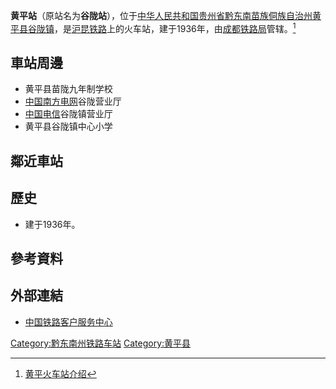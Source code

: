 {{Infobox China railway station 
|车站名称 = 黄平站
|图片 = 201908 Platform of Huangping Station.jpg
|图片介绍 = 
|其他名称 = 
|车站拼音 = Huangping
|英文名称 = Huangping Railway Station
|车站代码 = 35642<ref>{{cite book|title=中华人民共和国铁路车站代码（GB/T 10302-2010）|publisher=中国标准出版社|year=2010|isbn=155066140495|ignore-isbn-error=true|pages=16}}</ref>
|电报码 = EPW
|拼音码 = HPI
|车站位置 = [[贵州省|贵州省]][[黔东南苗族侗族自治州|黔东南苗族侗族自治州]][[黄平县|黄平县]][[谷陇镇|谷陇镇]]
|坐标 = {{Coord|26.870521|N|108.095780|E|format=dms|display=inline,title|type:railwaystation_region:CN}}
|归属 = [[成都铁路局|成都铁路局]]
|线路 = [[沪昆铁路|沪昆铁路]]
|车站等级 = [[三等站_(中鐵)|三等站]] 
|月台数目 = 
|股道数目 = 
|former = 谷陇站（1974年—2005年）<ref>{{cite book|author=中国铁道年鉴编辑部|title=中国铁道年鉴2006|publisher=铁道部史志中心|year=2006|issn=1009-6957}}</ref>
}}
'''黄平站'''（原站名为'''谷陇站'''），位于[[中华人民共和国|中华人民共和国]][[贵州省|贵州省]][[黔东南苗族侗族自治州|黔东南苗族侗族自治州]][[黄平县|黄平县]][[谷陇镇|谷陇镇]]，是[[沪昆铁路|沪昆铁路]]上的火车站，建于1936年，由[[成都铁路局|成都铁路局]]管辖。<ref>[http://search.huochepiao.com/huochezhan/jieshao/2826.htm 黄平火车站介绍]</ref>
==車站周邊==
* 黄平县苗陇九年制学校
* [[中国南方电网|中国南方电网]]谷陇营业厅
* [[中国电信|中国电信]]谷陇镇营业厅
* 黄平县谷陇镇中心小学

==鄰近車站==
{{start rail box|[[中国铁路|中国铁路]]}}
{{s-inop|[[施秉站|施秉站]]|{{站|上海}}方向}}
{{s-line|[[沪昆铁路|沪昆铁路]]<br />← 7km 黄平站 9km →}}
{{s-inop|[[宝老山站|宝老山站]]|{{站|昆明}}方向}}
{{s-end}}
==歷史==
* 建于1936年。
==參考資料==
{{reflist}}
==外部連結==
* [http://www.12306.cn/mormhweb/ 中国铁路客户服务中心] {{Wayback|url=http://www.12306.cn/mormhweb/ |date=20180205163941 }}
{{China-rail-stub}}
{{沪昆铁路}}
{{贵州省铁路}}
[[Category:黔东南州铁路车站|Category:黔东南州铁路车站]]
[[Category:黄平县|Category:黄平县]]